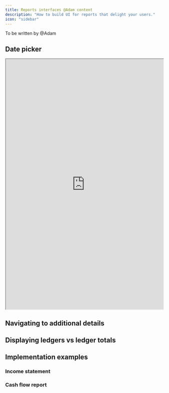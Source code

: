 ```yaml
---
title: Reports interfaces @Adam content
description: "How to build UI for reports that delight your users."
icon: "sidebar"
---
```


To be written by @Adam

## Date picker

<iframe
  src="https://codesandbox.io/embed/datepicker-my9s2k?fontsize=14&hidenavigation=1&theme=dark?autoresize=1&fontsize=14&hidenavigation=1&codemirror=1&hidedevtools=1&theme=dark&view=preview"
  title="Datepicker"
  height="800"
  width="100%"
  allow="accelerometer; ambient-light-sensor; camera; encrypted-media; geolocation; gyroscope; hid; microphone; midi; payment; usb; vr; xr-spatial-tracking"
  sandbox="allow-forms allow-modals allow-popups allow-presentation allow-same-origin allow-scripts"
></iframe>

## Navigating to additional details

## Displaying ledgers vs ledger totals

## Implementation examples

### Income statement

### Cash flow report
